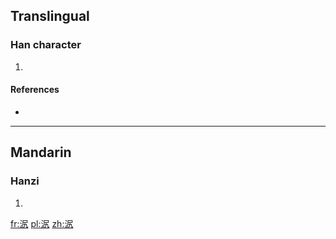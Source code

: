==Translingual==

===Han character===
{{Han char|rn=85|rad=水|as=05|sn=8|four=|canj=水尸大弓 (ESKN)}}

# {{defn|Han|sort=水05}}

====References====
* {{Han ref|kx=0618.020|dkj=17313|dj=1013.010|hdz=31596.010|uh=6CE6|ud=27878}}

----

==Mandarin==

===Hanzi===
{{cmn-hanzi|pin=[[jú]] ([[ju2]]), [[zhòu]] ([[zhou4]])|wg=chü<sup>2</sup>, chou<sup>4</sup>}}

# {{defn|lang=cmn|sort=水05}}

[[fr:泦]]
[[pl:泦]]
[[zh:泦]]